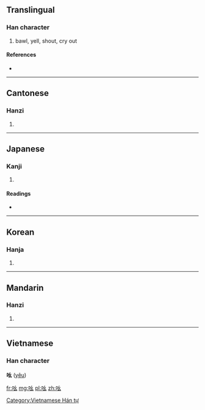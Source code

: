 ==Translingual==

===Han character===
{{Han char|rn=30|rad=口|as=03|sn=6|four=6203<sub>2</sub>|canj=口女戈 (RVI)}}

# bawl, yell, shout, cry out

====References====
* {{Han ref|kx=0174.200|dkj=03283|dj=0387.130|hdz=10584.120|uh=5406|ud=21510|bh=A65B|bd=42587}}

----

==Cantonese==

===Hanzi===
{{yue-hanzi|jyut=|y=yiu1}}

# {{defn|lang=yue|sort=口03}}

----

==Japanese==

===Kanji===
{{ja-kanji|grade=|rs=口03}}

# {{defn|lang=ja|sort=口03}}

====Readings====
* {{ja-readings|on=[[よう]] (yō)|kun=[[こえ]] (koe), [[こごえ]] (kogoe)}}

----

==Korean==

===Hanja===
{{ko-hanja|hangeul=요|rv=yo|mr=yo}}

# {{defn|lang=ko|sort=口03}}

----

==Mandarin==

===Hanzi===
{{cmn-hanzi|pin=[[yāo]] ([[yao1]])|wg=yao<sup>1</sup>}}
# {{defn|lang=cmn|sort=口03}}

----

==Vietnamese==
===Han character===
'''吆''' ([[yêu]])

[[Category:Vietnamese Hán tự]]

[[fr:吆]]
[[mg:吆]]
[[pl:吆]]
[[zh:吆]]